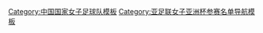 {{National squad
  | name      = 2014年女足亚洲杯赛中国队参赛名单
  | bg        = white
  | fg        = red
  | bordercolor = red
  | country   = 中国
  | team link = 中国国家女子足球队
  | comp      = 2014年女足亚洲杯赛
  | comp link = 2014年女子亞洲盃足球賽
  | list      = {{football squad2 player|no=1|name=[[张越 (女子足球运动员)|张越]]}}{{football squad2 player|no=2|name=[[刘杉杉]]}}{{football squad2 player|no=3|name=[[汪玲玲]]}}{{football squad2 player|no=4|name=[[李佳悦]]}}{{football squad2 player|no=5|name=[[吴海燕 (足球运动员)|吴海燕]]}}{{football squad2 player|no=6|name=[[李冬娜]]}}{{football squad2 player|no=7|name=[[许燕露]]}}{{football squad2 player|no=8|name=[[黄旖旎]]}}{{football squad2 player|no=9|name=[[娄佳惠]]}}{{football squad2 player|no=10|name=[[李影 (足球运动员)|李影]]}}{{football squad2 player|no=11|name=[[杨丽]]}}{{football squad2 player|no=12|name=[[迟晓慧]]}}{{football squad2 player|no=13|name=[[高琦]]}}{{football squad2 player|no=14|name=[[古雅沙]]}}{{football squad2 player|no=15|name=[[李香林]]}}{{football squad2 player|no=16|name=[[王晨 (女子足球运动员)|王晨]]}}{{football squad2 player|no=17|name=[[张馨]]}}{{football squad2 player|no=18|name=[[韩鹏 (女子足球运动员)|韩鹏]]}}{{football squad2 player|no=19|name=[[周霏霏]]}}{{football squad2 player|no=20|name=[[张睿 (足球运动员)|张睿]]}}{{football squad2 player|no=21|name=[[王珊珊]]}}{{football squad2 player|no=22|name=[[王云 (女子足球运动员)|王云]]}}{{football squad2 player|no=23|name=[[任桂辛]]}}{{football squad2 player|no=24|name=[[赵容 (足球运动员)|赵容]]}}{{football squad2 player|no=25|name=[[马晓旭]]}}{{football squad manager|name=[[郝伟]]}}
}}<noinclude>
[[Category:中国国家女子足球队模板]]
[[Category:亚足联女子亚洲杯参赛名单导航模板]]
</noinclude>